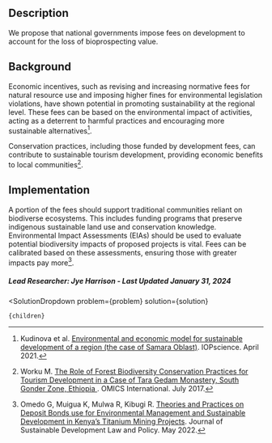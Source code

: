 

## Description

We propose that national governments impose fees on development to account for the loss of bioprospecting value.

## Background

Economic incentives, such as revising and increasing normative fees for natural resource use and imposing higher fines for environmental legislation violations, have shown potential in promoting sustainability at the regional level. These fees can be based on the environmental impact of activities, acting as a deterrent to harmful practices and encouraging more sustainable alternatives[^"3"].

Conservation practices, including those funded by development fees, can contribute to sustainable tourism development, providing economic benefits to local communities[^"4"].


## Implementation

A portion of the fees should support traditional communities reliant on biodiverse ecosystems. This includes funding programs that preserve indigenous sustainable land use and conservation knowledge. Environmental Impact Assessments (EIAs) should be used to evaluate potential biodiversity impacts of proposed projects is vital. Fees can be calibrated based on these assessments, ensuring those with greater impacts pay more[^"5"]. 

##### Lead Researcher: Jye Harrison - Last Updated January 31, 2024

[^"1"]:  [Partnerships for value-added through bioprospecting](https://www.sciencedirect.com/science/article/pii/S0160791X98000293). 
[^"2"]:  [Handbook for Nature-related Financial Risks: Key concepts and a framework for identification](https://www.cisl.cam.ac.uk/resources/sustainable-finance-publications/handbook-nature-related-financial-risks). Cambridge Institute for Sustainability Leadership. Accessed January 2024. 
[^"3"]: Kudinova et al.  [Environmental and economic model for sustainable development of a region (the case of Samara Oblast)](https://iopscience.iop.org/article/10.1088/1755-1315/818/1/012026). IOPscience. April 2021. 
[^"4"]: Worku M.   [The Role of Forest Biodiversity Conservation Practices for Tourism Development in a Case of Tara Gedam Monastery, South Gonder Zone, Ethiopia ](https://dx.doi.org/10.4172/2157-7625.1000231). OMICS International. July 2017. 
[^"5"]: Omedo G, Muigua K, Mulwa R, Kibugi R.  [Theories and Practices on Deposit Bonds use for Environmental Management and Sustainable Development in Kenya’s Titanium Mining Projects](https://www.ajol.info/index.php/jsdlp/article/view/229864). Journal of Sustainable Development Law and Policy. May 2022.

  <SolutionDropdown 
    problem={problem} 
    solution={solution}
  >
    {children}
  </SolutionDropdown>